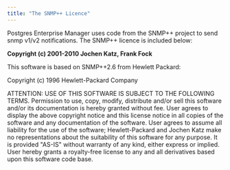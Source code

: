 ```yaml
---
title: "The SNMP++ Licence"
---
```


<div id="snmp++" class="registered_link"></div>


Postgres Enterprise Manager uses code from the SNMP++ project to send snmp v1/v2 notifications. The SNMP++ licence is included below:

**Copyright (c) 2001-2010 Jochen Katz, Frank Fock**

This software is based on SNMP++2.6 from Hewlett Packard:

Copyright (c) 1996 Hewlett-Packard Company

ATTENTION: USE OF THIS SOFTWARE IS SUBJECT TO THE FOLLOWING TERMS. Permission to use, copy, modify, distribute and/or sell this software and/or its documentation is hereby granted without fee. User agrees to display the above copyright notice and this license notice in all copies of the software and any documentation of the software. User agrees to assume all liability for the use of the software; Hewlett-Packard and Jochen Katz make no representations about the suitability of this software for any purpose. It is provided "AS-IS" without warranty of any kind, either express or implied. User hereby grants a royalty-free license to any and all derivatives based upon this software code base.
